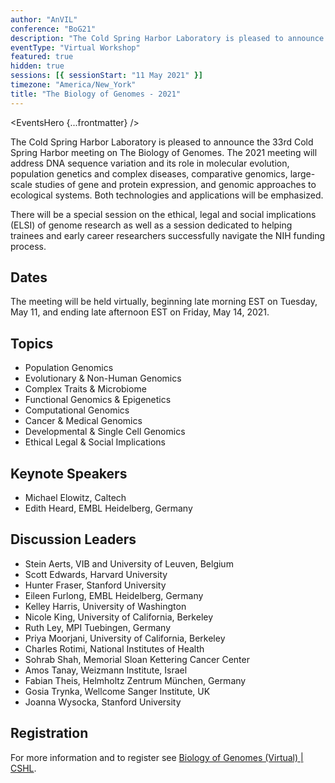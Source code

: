 ```yaml
---
author: "AnVIL"
conference: "BoG21"
description: "The Cold Spring Harbor Laboratory is pleased to announce the 33rd Cold Spring Harbor meeting on The Biology of Genomes."
eventType: "Virtual Workshop"
featured: true
hidden: true
sessions: [{ sessionStart: "11 May 2021" }]
timezone: "America/New_York"
title: "The Biology of Genomes - 2021"
---
```


<EventsHero {...frontmatter} />

The Cold Spring Harbor Laboratory is pleased to announce the 33rd Cold Spring Harbor meeting on The Biology of Genomes. The 2021 meeting will address DNA sequence variation and its role in molecular evolution, population genetics and complex diseases, comparative genomics, large-scale studies of gene and protein expression, and genomic approaches to ecological systems. Both technologies and applications will be emphasized.

There will be a special session on the ethical, legal and social implications (ELSI) of genome research as well as a session dedicated to helping trainees and early career researchers successfully navigate the NIH funding process.

## Dates

The meeting will be held virtually, beginning late morning EST on Tuesday, May 11, and ending late afternoon EST on Friday, May 14, 2021.

## Topics

- Population Genomics
- Evolutionary & Non-Human Genomics
- Complex Traits & Microbiome
- Functional Genomics & Epigenetics
- Computational Genomics
- Cancer & Medical Genomics
- Developmental & Single Cell Genomics
- Ethical Legal & Social Implications

## Keynote Speakers

- Michael Elowitz, Caltech
- Edith Heard, EMBL Heidelberg, Germany

## Discussion Leaders

- Stein Aerts, VIB and University of Leuven, Belgium
- Scott Edwards, Harvard University
- Hunter Fraser, Stanford University
- Eileen Furlong, EMBL Heidelberg, Germany
- Kelley Harris, University of Washington
- Nicole King, University of California, Berkeley
- Ruth Ley, MPI Tuebingen, Germany
- Priya Moorjani, University of California, Berkeley
- Charles Rotimi, National Institutes of Health
- Sohrab Shah, Memorial Sloan Kettering Cancer Center
- Amos Tanay, Weizmann Institute, Israel
- Fabian Theis, Helmholtz Zentrum München, Germany
- Gosia Trynka, Wellcome Sanger Institute, UK
- Joanna Wysocka, Stanford University

## Registration

For more information and to register see [Biology of Genomes (Virtual) | CSHL](https://meetings.cshl.edu/meetings.aspx?meet=GENOME&year=21).
